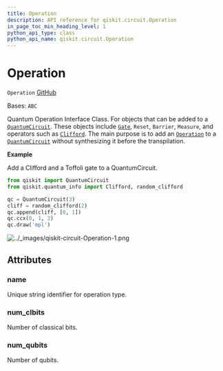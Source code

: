 ```yaml
---
title: Operation
description: API reference for qiskit.circuit.Operation
in_page_toc_min_heading_level: 1
python_api_type: class
python_api_name: qiskit.circuit.Operation
---
```


# Operation

<span id="qiskit.circuit.Operation" />

`Operation` [GitHub](https://github.com/qiskit/qiskit/tree/stable/0.24/qiskit/circuit/operation.py "view source code")

Bases: `ABC`

Quantum Operation Interface Class. For objects that can be added to a [`QuantumCircuit`](qiskit.circuit.QuantumCircuit "qiskit.circuit.QuantumCircuit"). These objects include [`Gate`](qiskit.circuit.Gate "qiskit.circuit.Gate"), `Reset`, `Barrier`, `Measure`, and operators such as [`Clifford`](qiskit.quantum_info.Clifford "qiskit.quantum_info.Clifford"). The main purpose is to add an [`Operation`](#qiskit.circuit.Operation "qiskit.circuit.Operation") to a [`QuantumCircuit`](qiskit.circuit.QuantumCircuit "qiskit.circuit.QuantumCircuit") without synthesizing it before the transpilation.

**Example**

Add a Clifford and a Toffoli gate to a QuantumCircuit.

```python
from qiskit import QuantumCircuit
from qiskit.quantum_info import Clifford, random_clifford

qc = QuantumCircuit(3)
cliff = random_clifford(2)
qc.append(cliff, [0, 1])
qc.ccx(0, 1, 2)
qc.draw('mpl')
```

![../\_images/qiskit-circuit-Operation-1.png](/images/api/qiskit/0.43/qiskit-circuit-Operation-1.png)

## Attributes

<span id="qiskit.circuit.Operation.name" />

### name

Unique string identifier for operation type.

<span id="qiskit.circuit.Operation.num_clbits" />

### num\_clbits

Number of classical bits.

<span id="qiskit.circuit.Operation.num_qubits" />

### num\_qubits

Number of qubits.

